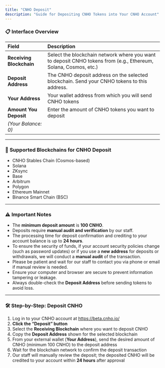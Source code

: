 ```yaml
---
title: "CNHO Deposit"
description: "Guide for Depositing CNHO Tokens into Your CNHO Account"
---
```


### 📋 **Interface Overview**

| Field                    | Description                                                                                                     |
| :----------------------- | :-------------------------------------------------------------------------------------------------------------- |
| **Receiving Blockchain** | Select the blockchain network where you want to deposit CNHO tokens from (e.g., Ethereum, Solana, Cosmos, etc.) |
| **Deposit Address**      | The CNHO deposit address on the selected blockchain. Send your CNHO tokens to this address.                     |
| **Your Address**         | Your wallet address from which you will send CNHO tokens                                                        |
| **Amount You Deposit**   | Enter the amount of CNHO tokens you want to deposit                                                             |
| _(Your Balance: 0)_      |                                                                                                                 |

---

### 🔗 **Supported Blockchains for CNHO Deposit**

- CNHO Stables Chain (Cosmos-based)
- Solana
- ZKsync
- Base
- Arbitrum
- Polygon
- Ethereum Mainnet
- Binance Smart Chain (BSC)

---

### ⚠️ **Important Notes**

- The **minimum deposit amount** is **100 CNHO**.
- Deposits require **manual audit and verification** by our staff.
- The processing time for deposit confirmation and crediting to your account balance is up to **24 hours**.
- To ensure the security of funds, if your account security policies change (such as password updates) or if you use a **new address** for deposits or withdrawals, we will conduct a **manual audit** of the transaction.
- Please be patient and wait for our staff to contact you via phone or email if manual review is needed.
- Ensure your computer and browser are secure to prevent information tampering or leakage.
- Always double-check the **Deposit Address** before sending tokens to avoid loss.

---

### 🛠️ **Step-by-Step: Deposit CNHO**

1. Log in to your CNHO account at https://beta.cnho.io/
2. **Click the “Deposit” button**
3. Select the **Receiving Blockchain** where you want to deposit CNHO
4. Copy the **Deposit Address** shown for the selected blockchain
5. From your external wallet (**Your Address**), send the desired amount of CNHO (minimum 100 CNHO) to the deposit address
6. Wait for the blockchain network to confirm the deposit transaction
7. Our staff will manually review the deposit; the deposited CNHO will be credited to your account within **24 hours** after approval